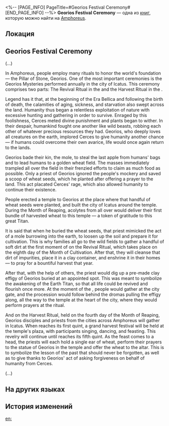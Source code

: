 <%-- [PAGE_INFO]
PageTitle=#Georios Festival Ceremony#
[END_PAGE_INFO] --%>
{{Дополнить}}
{{Книга Инфобокс
|id           = 438
|partIds      = 190740
|Название     = 
|Изображение  = Предмет Книга Амфореус 4.png
|Мир          = Amphoreus
|Томов        = 1
|Автор        = <!--нужно добавить-->
|Описание     = Recorded with the important rituals that Georios' disciples in Amphoreus use to pay tribute to the god.
|Том1         = {{tx}}
|Источник1    = {{tx|Отсутствует источник}}
|Персонажи    = Cerces; Georios
|Фракции      = 
}}
'''Georios Festival Ceremony''' — одна из [[Книги|книг]], которую можно найти на [[Amphoreus]].

==Локация==
{{Отметка карты|<!--название карты-->|<!--id отметки-->}}

==Georios Festival Ceremony==
(...)

In Amphoreus, people employ many rituals to honor the world's foundation &mdash; the Pillar of Stone, Georios. One of the most important ceremonies is the Georios Mysteries performed annually in the city of Icatus. This ceremony comprises two parts: The Revival Ritual in the {{Rubi|Month of Cultivation|Fourth Month}} and the Harvest Ritual in the {{Rubi|Month of Reaping|Eighth Month}}.

Legend has it that, at the beginning of the Era Bellica and following the birth of death, the calamities of aging, sickness, and starvation also swept across the land. Humanity thus began a relentless exploitation of nature with excessive hunting and gathering in order to survive. Enraged by this foolishness, Cerces meted divine punishment and plants began to wither. In their despair, humankind fought one another like wild beasts, robbing each other of whatever precious resources they had. Georios, who deeply loves all creatures on the earth, implored Cerces to give humanity another chance &mdash; if humans could overcome their own avarice, life would once again return to the lands.

Georios bade their kin, the mole, to steal the last apple from humans' bags and to lead humans to a golden wheat field. The masses immediately trampled all over the field in their frenzied efforts to claim as much food as possible. Only a priest of Georios ignored the people's mockery and saved a scoop of wheat seeds, which he planted after offering a prayer to the land. This act placated Cerces' rage, which also allowed humanity to continue their existence.

People erected a temple to Georios at the place where that handful of wheat seeds were planted, and built the city of Icatus around the temple. During the Month of Reaping, acolytes from all over would deliver their first bundle of harvested wheat to this temple &mdash; a token of gratitude to this great Titan.

It is said that when he buried the wheat seeds, that priest mimicked the act of a mole burrowing into the earth, to loosen up the soil and prepare it for cultivation. This is why families all go to the wild fields to gather a handful of soft dirt at the first moment of {{Rubi|the Entry Hour|Dawn}} on the Revival Ritual, which takes place on the eighth day of the Month of Cultivation. After that, they will cleanse that dirt of impurities, place it in a clay container, and enshrine it in their homes &mdash; to pray for a bountiful harvest that year.

After that, with the help of others, the priest would dig up a pre-made clay effigy of Georios buried at an appointed spot. This was meant to symbolize the awakening of the Earth Titan, so that all life could be revived and flourish once more. At the moment of the {{Rubi|Lucid Hour|Morning}}, people would gather at the city gate, and the procession would follow behind the dromas pulling the effigy along, all the way to the temple at the heart of the city, where they would perform prayers at the ritual.

And on the Harvest Ritual, held on the fourth day of the Month of Reaping, Georios disciples and priests from the cities across Amphoreus will gather in Icatus. When {{Rubi|the Action Hour|Noon}} reaches its first quint, a grand harvest festival will be held at the temple's plaza, with participants singing, dancing, and feasting. This revelry will continue until {{Rubi|the Parting Hour|Evening}} reaches its fifth quint. As the feast comes to a head, the priests will each hold a single ear of wheat, perform their prayers to the statue of Georios in the temple and offer the wheat to the altar. This is to symbolize the lesson of the past that should never be forgotten, as well as to give thanks to Georios' act of asking forgiveness on behalf of humanity from Cerces.

(...)

==На других языках==
{{На других языках
|en   = Georios Festival Ceremony
|zhs  = 吉奥里亚节日仪典
|zht  = 吉奧里亞節日儀典
|ja   = ジョーリアの祭日儀式
|ko   = 지오리오스 명절 의식
|es   = Ceremonia del festival de Georios
|fr   = Cérémonie du festival de Géorios
|ru   = Праздничная церемония Геориоса
|th   = พิธีฉลองเทศกาล Georios
|vi   = Nghi Thức Lễ Hội Georios
|de   = Ritus des Georios-Festes
|id   = Ritual Festival Georios
|pt   = Cerimônia do Festival de Georios
}}

==История изменений==
{{История изменений|3.5}}

[[en:]]